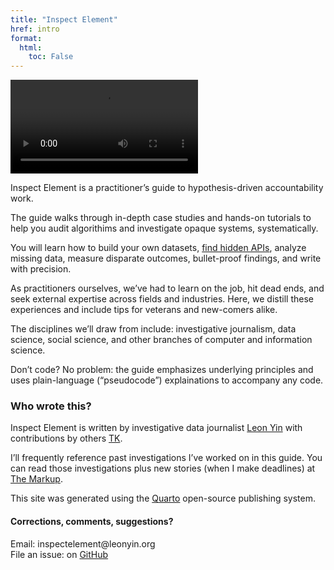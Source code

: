```yaml
---
title: "Inspect Element"
href: intro
format:
  html:
    toc: False
---
```


<video controls autoplay="1" playsinline src="assets/ida.webm" title="Inspect Element" class="quarto-cover-image img-fluid" alt="A Google Knowlege Panel of Ida Tarbell stained different colors from an audit.  " controls=""><a href="http://localhost:4674/assets/ida.webm">Video</a></video>  

Inspect Element is a practitioner's guide to hypothesis-driven accountability work.

The guide walks through in-depth case studies and hands-on tutorials to help you audit algorithims and investigate opaque systems, systematically.

You will learn how to build your own datasets, [find hidden APIs](/apis.html), analyze missing data, measure disparate outcomes, bullet-proof findings, and write with precision.

As practitioners ourselves, we've had to learn on the job, hit dead ends, and seek external expertise across fields and industries. Here, we distill these experiences and include tips for veterans and new-comers alike.

The disciplines we'll draw from include: investigative journalism, data science, social science, and other branches of computer and information science.

Don't code? No problem: the guide emphasizes underlying principles and uses plain-language ("pseudocode") explainations to accompany any code.

### Who wrote this?

Inspect Element is written by investigative data journalist [Leon Yin](https://leonyin.org) with contributions by others [TK](https://en.wikipedia.org/wiki/To_come_(publishing)).

I'll frequently reference past investigations I've worked on in this guide. You can read those investigations plus new stories (when I make deadlines) at [The Markup](https://www.themarkup.org).

This site was generated using the [Quarto](https://quarto.org/) open-source publishing system.

#### Corrections, comments, suggestions?

Email: inspectelement@leonyin.org<br>
File an issue: on [GitHub](https://github.com/yinleon/inspect-element/issues/new)